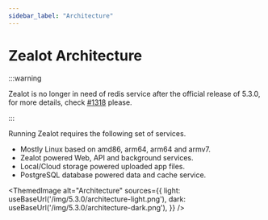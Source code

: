 ```yaml
---
sidebar_label: "Architecture"
---
```


# Zealot Architecture

:::warning

Zealot is no longer in need of redis service after the official release of 5.3.0, for more details,
check [#1318](https://github.com/tryzealot/zealot/pull/1318) please.

:::

Running Zealot requires the following set of services.

- Mostly Linux based on amd86, arm64, arm64 and armv7.
- Zealot powered Web, API and background services.
- Local/Cloud storage powered uploaded app files.
- PostgreSQL database powered data and cache service.


<ThemedImage
  alt="Architecture"
  sources={{
    light: useBaseUrl('/img/5.3.0/architecture-light.png'),
    dark: useBaseUrl('/img/5.3.0/architecture-dark.png'),
  }}
/>
